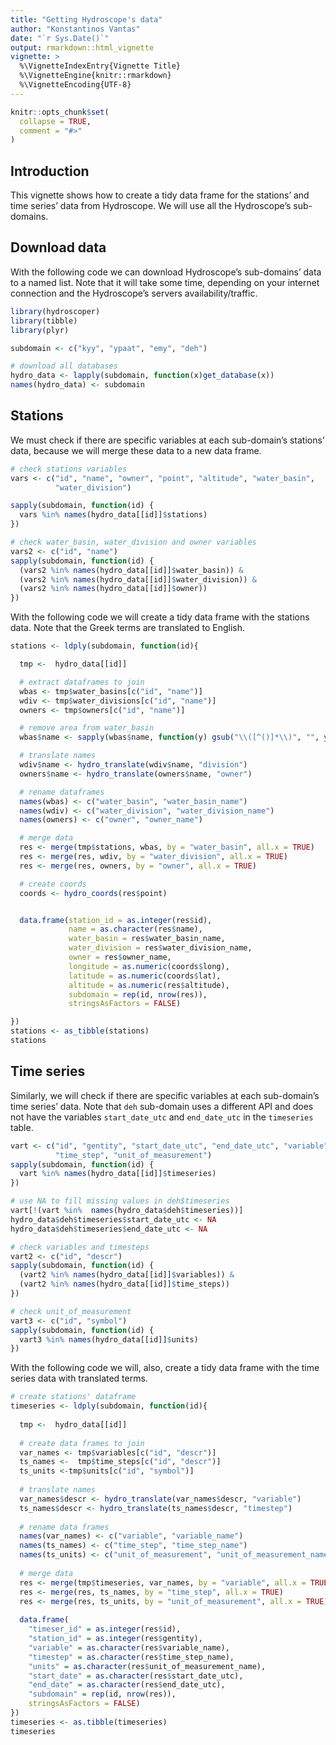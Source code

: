 ```yaml
---
title: "Getting Hydroscope's data"
author: "Konstantinos Vantas"
date: "`r Sys.Date()`"
output: rmarkdown::html_vignette
vignette: >
  %\VignetteIndexEntry{Vignette Title}
  %\VignetteEngine{knitr::rmarkdown}
  %\VignetteEncoding{UTF-8}
---
```


```r
knitr::opts_chunk$set(
  collapse = TRUE,
  comment = "#>"
)
```

## Introduction

This vignette shows how to create a tidy data frame for the stations' and time series' data from Hydroscope. We will use all the Hydroscope's sub-domains.

## Download data

With the following code we can download Hydroscope's sub-domains' data to a named list. Note that it will take some time, depending on your internet connection and the Hydroscope's servers availability/traffic.

```r
library(hydroscoper)
library(tibble)
library(plyr)

subdomain <- c("kyy", "ypaat", "emy", "deh")

# download all databases
hydro_data <- lapply(subdomain, function(x)get_database(x))
names(hydro_data) <- subdomain

```

## Stations

We must check if there are specific variables at each sub-domain's stations' data, because we will merge these data to a new data frame.

```r
# check stations variables
vars <- c("id", "name", "owner", "point", "altitude", "water_basin",
          "water_division")

sapply(subdomain, function(id) {
  vars %in% names(hydro_data[[id]]$stations)
})

# check water_basin, water_division and owner variables
vars2 <- c("id", "name")
sapply(subdomain, function(id) {
  (vars2 %in% names(hydro_data[[id]]$water_basin)) &
  (vars2 %in% names(hydro_data[[id]]$water_division)) &
  (vars2 %in% names(hydro_data[[id]]$owner))
})
```

With the following code we will create a tidy data frame with the stations data. Note that the Greek terms are translated to English.
```r
stations <- ldply(subdomain, function(id){

  tmp <-  hydro_data[[id]]

  # extract dataframes to join
  wbas <- tmp$water_basins[c("id", "name")]
  wdiv <- tmp$water_divisions[c("id", "name")]
  owners <- tmp$owners[c("id", "name")]

  # remove area from water_basin
  wbas$name <- sapply(wbas$name, function(y) gsub("\\([^()]*\\)", "", y))

  # translate names
  wdiv$name <- hydro_translate(wdiv$name, "division")
  owners$name <- hydro_translate(owners$name, "owner")

  # rename dataframes
  names(wbas) <- c("water_basin", "water_basin_name")
  names(wdiv) <- c("water_division", "water_division_name")
  names(owners) <- c("owner", "owner_name")

  # merge data
  res <- merge(tmp$stations, wbas, by = "water_basin", all.x = TRUE)
  res <- merge(res, wdiv, by = "water_division", all.x = TRUE)
  res <- merge(res, owners, by = "owner", all.x = TRUE)

  # create coords
  coords <- hydro_coords(res$point)


  data.frame(station_id = as.integer(res$id),
             name = as.character(res$name),
             water_basin = res$water_basin_name,
             water_division = res$water_division_name,
             owner = res$owner_name,
             longitude = as.numeric(coords$long),
             latitude = as.numeric(coords$lat),
             altitude = as.numeric(res$altitude),
             subdomain = rep(id, nrow(res)),
             stringsAsFactors = FALSE)

})
stations <- as_tibble(stations)
stations
```

## Time series

Similarly, we will check if there are specific variables at each sub-domain's time series' data. Note that `deh` sub-domain uses a different API and does not have the variables `start_date_utc` and `end_date_utc` in the `timeseries` table.

```r
vart <- c("id", "gentity", "start_date_utc", "end_date_utc", "variable",
          "time_step", "unit_of_measurement")
sapply(subdomain, function(id) {
  vart %in% names(hydro_data[[id]]$timeseries)
})

# use NA to fill missing values in deh$timeseries
vart[!(vart %in%  names(hydro_data$deh$timeseries))]
hydro_data$deh$timeseries$start_date_utc <- NA
hydro_data$deh$timeseries$end_date_utc <- NA

# check variables and timesteps
vart2 <- c("id", "descr")
sapply(subdomain, function(id) {
  (vart2 %in% names(hydro_data[[id]]$variables)) &
  (vart2 %in% names(hydro_data[[id]]$time_steps))
})

# check unit_of_measurement
vart3 <- c("id", "symbol")
sapply(subdomain, function(id) {
  vart3 %in% names(hydro_data[[id]]$units)
})
```

With the following code we will, also, create a tidy data frame with the time series data with translated terms.

```r
# create stations' dataframe
timeseries <- ldply(subdomain, function(id){
  
  tmp <-  hydro_data[[id]]
  
  # create data frames to join
  var_names <- tmp$variables[c("id", "descr")]
  ts_names <-  tmp$time_steps[c("id", "descr")]
  ts_units <-tmp$units[c("id", "symbol")]
  
  # translate names
  var_names$descr <- hydro_translate(var_names$descr, "variable")
  ts_names$descr <- hydro_translate(ts_names$descr, "timestep")
  
  # rename data frames
  names(var_names) <- c("variable", "variable_name")
  names(ts_names) <- c("time_step", "time_step_name")
  names(ts_units) <- c("unit_of_measurement", "unit_of_measurement_name")
  
  # merge data
  res <- merge(tmp$timeseries, var_names, by = "variable", all.x = TRUE)
  res <- merge(res, ts_names, by = "time_step", all.x = TRUE)
  res <- merge(res, ts_units, by = "unit_of_measurement", all.x = TRUE)
  
  data.frame(
    "timeser_id" = as.integer(res$id),
    "station_id" = as.integer(res$gentity),
    "variable" = as.character(res$variable_name),
    "timestep" = as.character(res$time_step_name),
    "units" = as.character(res$unit_of_measurement_name),
    "start_date" = as.character(res$start_date_utc),
    "end_date" = as.character(res$end_date_utc),
    "subdomain" = rep(id, nrow(res)), 
    stringsAsFactors = FALSE)
})
timeseries <- as.tibble(timeseries)
timeseries
```

